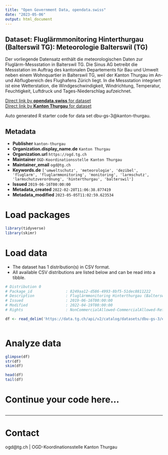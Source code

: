 ```yaml
---
title: "Open Government Data, opendata.swiss"
date: "2023-05-06"
output: html_document
---
```


## Dataset: Fluglärmmonitoring Hinterthurgau (Balterswil TG): Meteorologie Balterswil (TG)

Der vorliegende Datensatz enthält die meteorologischen Daten zur Fluglärm-Messstation in Balterswil TG. Die Sinus AG betreibt die Messstation im Auftrag des kantonalen Departements für Bau und Umwelt neben einem Wohnquartier in Balterswil TG, weil der Kanton Thurgau im An- und Abflugbereich des Flughafens Zürich liegt. In die Messstation integriert ist eine Wetterstation, die Windgeschwindigkeit, Windrichtung, Temperatur, Feuchtigkeit, Luftdruck und Tages-Niederschlag aufzeichnet.

[Direct link by **opendata.swiss** for dataset](https://opendata.swiss/de/dataset/fluglarmmonitoring-hinterthurgau-balterswil-tg-meteorologie-fluglarm-messstation-balterswil-tg)<br>
[Direct link by **Kanton Thurgau** for dataset](https://data.tg.ch/explore/dataset/dbu-gs-3/)

Auto generated R starter code for data set dbu-gs-3@kanton-thurgau.

## Metadata

- **Publisher** `kanton-thurgau`
- **Organization.display_name.de** `Kanton Thurgau`
- **Organization.url** `https://ogd.tg.ch`
- **Maintainer** `OGD-Koordinationsstelle Kanton Thurgau`
- **Maintainer_email** `ogd@tg.ch`
- **Keywords.de** `['umweltschutz', 'meteorologie', 'dezibel', 'fluglarm', 'fluglarmmonitoring', 'monitoring', 'larmschutz', 'larmschutzverordnung', 'hinterthurgau', 'balterswil']`
- **Issued** `2019-06-16T00:00:00`
- **Metadata_created** `2022-02-28T11:06:38.877419`
- **Metadata_modified** `2023-05-05T11:02:59.623534`


# Load packages

```r

library(tidyverse)
library(skimr)

```

# Load data

-   The dataset has 1 distribution(s) in CSV format.
-   All available CSV distributions are listed below and can be read into a tibble.

```r

# Distribution 0
# Package_id               : 8249aa12-d586-4993-8bf5-51dec8811222
# Description              : Fluglärmmonitoring Hinterthurgau (Balterswil TG): Meteorologie Balterswil (TG) (csv)
# Issued                   : 2019-06-16T00:00:00
# Modified                 : 2022-04-19T00:00:00
# Rights                   : NonCommercialAllowed-CommercialAllowed-ReferenceRequired

df <- read_delim('https://data.tg.ch/api/v2/catalog/datasets/dbu-gs-3/exports/csv')



```

# Analyze data

```r

glimpse(df)
str(df)
skim(df)

head(df)
tail(df)

```

# Continue your code here...

```r

```

------------------------------------------------------------------------

# Contact

ogd@tg.ch | OGD-Koordinationsstelle Kanton Thurgau
